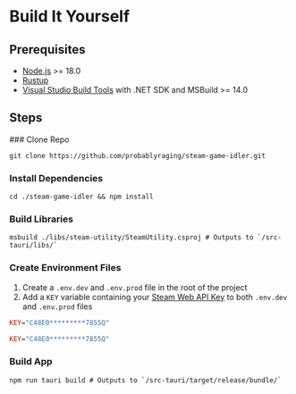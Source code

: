 
# Build It Yourself

## Prerequisites
- [Node.js](https://nodejs.org/en/download/prebuilt-installer) >= 18.0
- [Rustup](https://www.rust-lang.org/tools/install)
- [Visual Studio Build Tools](https://visualstudio.microsoft.com/visual-cpp-build-tools/) with .NET SDK and MSBuild >= 14.0

## Steps

<Steps>
### Clone Repo

```shell copy
git clone https://github.com/probablyraging/steam-game-idler.git
```

### Install Dependencies

```shell copy
cd ./steam-game-idler && npm install
```

### Build Libraries

```shell copy
msbuild ./libs/steam-utility/SteamUtility.csproj # Outputs to `/src-tauri/libs/`
```

### Create Environment Files

1. Create a `.env.dev` and `.env.prod` file in the root of the project
2. Add a `KEY` variable containing your [Steam Web API Key](https://steamcommunity.com/dev/apikey) to both `.env.dev` and `.env.prod` files

```ini filename=".env.dev" copy showLineCount
KEY="C48E0*********7855Q"
```
```ini filename=".env.prod" copy showLineCount
KEY="C48E0*********7855Q"
```

### Build App

```shell copy
npm run tauri build # Outputs to `/src-tauri/target/release/bundle/`
```
</Steps>